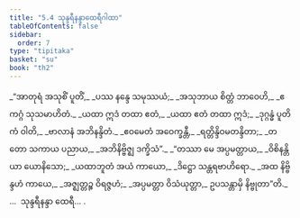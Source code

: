 ```yaml
---
title: "5.4 သုန္ဒရီနန္ဒာထေရီဂါထာ"
tableOfContents: false
sidebar:
  order: 7
type: "tipitaka"
basket: "su"
book: "th2"
---
```



<DynamicBreadcrumb />

<Division number="82" book="th2">

<Paragraph number="127" type="verses" book="th2">
_“အာတုရံ အသုစိံ ပူတိံ,_  
_ပဿ နန္ဒေ သမုဿယံ;_  
_အသုဘာယ စိတ္တံ ဘာဝေဟိ,_  
_ဧကဂ္ဂံ သုသမာဟိတံ._  

</Paragraph>

</Division>
<Division number="83" book="th2">

<Paragraph number="128" type="verses" book="th2">
_ယထာ ဣဒံ တထာ ဧတံ,_  
_ယထာ ဧတံ တထာ ဣဒံ;_  
_ဒုဂ္ဂန္ဓံ ပူတိကံ ဝါတိ,_  
_ဗာလာနံ အဘိနန္ဒိတံ._  

</Paragraph>

</Division>
<Division number="84" book="th2">

<Paragraph number="129" type="verses" book="th2">
_ဧဝမေတံ အဝေက္ခန္တီ,_  
_ရတ္တိန္ဒိဝမတန္ဒိတာ;_  
_တတော သကာယ ပညာယ,_  
_အဘိနိဗ္ဗိဇ္ဈ ဒက္ခိသံ”._  

</Paragraph>

</Division>
<Division number="85" book="th2">

<Paragraph number="130" type="verses" book="th2">
_“တဿာ မေ အပ္ပမတ္တာယ,_  
_ဝိစိနန္တိယာ ယောနိသော;_  
_ယထာဘူတံ အယံ ကာယော,_  
_ဒိဋ္ဌော သန္တရဗာဟိရော._  

</Paragraph>

</Division>
<Division number="86" book="th2">

<Paragraph number="131" type="verses" book="th2">
_အထ နိဗ္ဗိန္ဒဟံ ကာယေ,_  
_အဇ္ဈတ္တဉ္စ ဝိရဇ္ဇဟံ;_  
_အပ္ပမတ္တာ ဝိသံယုတ္တာ,_  
ဥပသန္တာမှိ နိဗ္ဗုတာ”တိ._  


</Paragraph>
</Division>

<Paragraph number="132" type="center" book="th2">
…  သုန္ဒရီနန္ဒာ ထေရီ… .
</Paragraph>